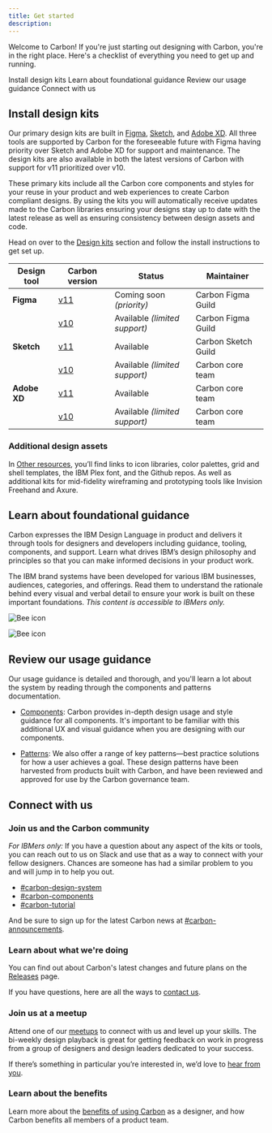 ```yaml
---
title: Get started
description:
---
```


<PageDescription>

Welcome to Carbon! If you're just starting out designing with Carbon, you're in
the right place. Here's a checklist of everything you need to get up and
running.

</PageDescription>

<AnchorLinks>

<AnchorLink>Install design kits</AnchorLink>
<AnchorLink>Learn about foundational guidance</AnchorLink>
<AnchorLink>Review our usage guidance</AnchorLink>
<AnchorLink>Connect with us</AnchorLink>

</AnchorLinks>

## Install design kits

Our primary design kits are built in [Figma](/designing/kits/figma),
[Sketch](/designing/kits/sketch), and [Adobe XD](/designing/kits/adobe-xd). All
three tools are supported by Carbon for the foreseeable future with Figma having
priority over Sketch and Adobe XD for support and maintenance. The design kits
are also available in both the latest versions of Carbon with support for v11
prioritized over v10.

These primary kits include all the Carbon core components and styles for your
reuse in your product and web experiences to create Carbon compliant designs. By
using the kits you will automatically receive updates made to the Carbon
libraries ensuring your designs stay up to date with the latest release as well
as ensuring consistency between design assets and code.

Head on over to the [Design kits](/designing/kits/sketch) section and follow the
install instructions to get set up.

| Design tool  | Carbon version                                                    | Status                        | Maintainer          |
| ------------ | ----------------------------------------------------------------- | ----------------------------- | ------------------- |
| **Figma**    | [v11](https://carbondesignsystem.com/designing/kits/figma)        | Coming soon _(priority)_      | Carbon Figma Guild  |
|              | [v10](https://v10.carbondesignsystem.com/designing/kits/figma)    | Available _(limited support)_ | Carbon Figma Guild  |
| **Sketch**   | [v11](https://carbondesignsystem.com/designing/kits/sketch)       | Available                     | Carbon Sketch Guild |
|              | [v10](https://v10.carbondesignsystem.com/designing/kits/sketch)   | Available _(limited support)_ | Carbon core team    |
| **Adobe XD** | [v11](https://carbondesignsystem.com/designing/kits/adobe-xd)     | Available                     | Carbon core team    |
|              | [v10](https://v10.carbondesignsystem.com/designing/kits/adobe-xd) | Available _(limited support)_ | Carbon core team    |

### Additional design assets

In [Other resources](/designing/design-resources/), you’ll find links to icon
libraries, color palettes, grid and shell templates, the IBM Plex font, and the
Github repos. As well as additional kits for mid-fidelity wireframing and
prototyping tools like Invision Freehand and Axure.

## Learn about foundational guidance

Carbon expresses the IBM Design Language in product and delivers it through
tools for designers and developers including guidance, tooling, components, and
support. Learn what drives IBM’s design philosophy and principles so that you
can make informed decisions in your product work.

The IBM brand systems have been developed for various IBM businesses, audiences,
categories, and offerings. Read them to understand the rationale behind every
visual and verbal detail to ensure your work is built on these important
foundations. _This content is accessible to IBMers only._

<Row className="resource-card-group">
<Column colLg={4} colMd={4} noGutterSm>
  <ResourceCard
    subTitle="IBM Design Language"
    href="https://www.ibm.com/design/language/"
    >

![Bee icon](/images/bee.svg)

  </ResourceCard>

</Column>
<Column colLg={4} colMd={4} noGutterSm>
  <ResourceCard
    subTitle="IBM Brand Systems"
    href="https://www.ibm.com/brand/systems"
    >

![Bee icon](images/bee.svg)

  </ResourceCard>

</Column>
</Row>

## Review our usage guidance

Our usage guidance is detailed and thorough, and you'll learn a lot about the
system by reading through the components and patterns documentation.

- [Components](/components/overview): Carbon provides in-depth design usage and
  style guidance for all components. It's important to be familiar with this
  additional UX and visual guidance when you are designing with our components.

- [Patterns](/patterns/overview): We also offer a range of key patterns—best
  practice solutions for how a user achieves a goal. These design patterns have
  been harvested from products built with Carbon, and have been reviewed and
  approved for use by the Carbon governance team.

## Connect with us

### Join us and the Carbon community

_For IBMers only:_ If you have a question about any aspect of the kits or tools,
you can reach out to us on Slack and use that as a way to connect with your
fellow designers. Chances are someone has had a similar problem to you and will
jump in to help you out.

- [#carbon-design-system](https://ibm-studios.slack.com/messages/C0M053VPT/)
- [#carbon-components](https://ibm-studios.slack.com/archives/C046Y0YUD)
- [#carbon-tutorial](https://ibm-studios.slack.com/archives/CJUGA7P6H)

And be sure to sign up for the latest Carbon news at
[#carbon-announcements](https://ibm-studios.slack.com/archives/CJ35H36MP).

### Learn about what we're doing

You can find out about Carbon's latest changes and future plans on the
[Releases](/all-about-carbon/releases/) page.

If you have questions, here are all the ways to [contact us](/help/contact-us).

### Join us at a meetup

Attend one of our [meetups](/whats-happening/meetups) to connect with us and
level up your skills. The bi-weekly design playback is great for getting
feedback on work in progress from a group of designers and design leaders
dedicated to your success.

If there’s something in particular you’re interested in, we’d love to
[hear from you](https://github.com/carbon-design-system/carbon-website/issues/new/choose).

### Learn about the benefits

Learn more about the
[benefits of using Carbon](/all-about-carbon/who-uses-carbon/) as a designer,
and how Carbon benefits all members of a product team.
